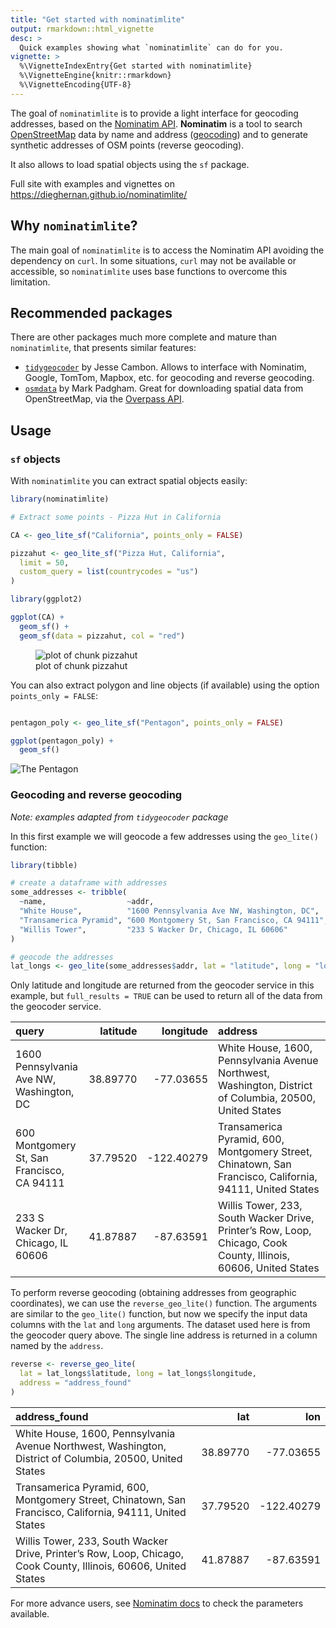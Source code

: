 ```yaml
---
title: "Get started with nominatimlite"
output: rmarkdown::html_vignette
desc: >
  Quick examples showing what `nominatimlite` can do for you.
vignette: >
  %\VignetteIndexEntry{Get started with nominatimlite}
  %\VignetteEngine{knitr::rmarkdown}
  %\VignetteEncoding{UTF-8}
---
```




The goal of `nominatimlite` is to provide a light interface for geocoding
addresses, based on the [Nominatim
API](https://nominatim.org/release-docs/latest/). **Nominatim** is a tool to
search [OpenStreetMap](https://www.openstreetmap.org/) data by name and address
([geocoding](https://wiki.openstreetmap.org/wiki/Geocoding "Geocoding")) and to
generate synthetic addresses of OSM points (reverse geocoding).

It also allows to load spatial objects using the `sf` package.

Full site with examples and vignettes on
<https://dieghernan.github.io/nominatimlite/>

## Why `nominatimlite`?

The main goal of `nominatimlite` is to access the Nominatim API avoiding the
dependency on `curl`. In some situations, `curl` may not be available or
accessible, so `nominatimlite` uses base functions to overcome this limitation.

## Recommended packages

There are other packages much more complete and mature than `nominatimlite`,
that presents similar features:

-   [`tidygeocoder`](https://jessecambon.github.io/tidygeocoder/) by Jesse
    Cambon. Allows to interface with Nominatim, Google, TomTom, Mapbox, etc. for
    geocoding and reverse geocoding.
-   [`osmdata`](https://docs.ropensci.org/osmdata/) by Mark Padgham. Great for
    downloading spatial data from OpenStreetMap, via the [Overpass
    API](https://wiki.openstreetmap.org/wiki/Overpass_API).

## Usage

### `sf` objects

With `nominatimlite` you can extract spatial objects easily:


```r
library(nominatimlite)

# Extract some points - Pizza Hut in California

CA <- geo_lite_sf("California", points_only = FALSE)

pizzahut <- geo_lite_sf("Pizza Hut, California",
  limit = 50,
  custom_query = list(countrycodes = "us")
)

library(ggplot2)

ggplot(CA) +
  geom_sf() +
  geom_sf(data = pizzahut, col = "red")
```

![plot of chunk pizzahut](./pizzahut-1.png)

You can also extract polygon and line objects (if available) using the option
`points_only = FALSE`:


```r

pentagon_poly <- geo_lite_sf("Pentagon", points_only = FALSE)

ggplot(pentagon_poly) +
  geom_sf()
```

<img src="./penta-1.png" title="The Pentagon" alt="The Pentagon"  />

### Geocoding and reverse geocoding

*Note: examples adapted from `tidygeocoder` package*

In this first example we will geocode a few addresses using the `geo_lite()`
function:


```r
library(tibble)

# create a dataframe with addresses
some_addresses <- tribble(
  ~name,                  ~addr,
  "White House",          "1600 Pennsylvania Ave NW, Washington, DC",
  "Transamerica Pyramid", "600 Montgomery St, San Francisco, CA 94111",
  "Willis Tower",         "233 S Wacker Dr, Chicago, IL 60606"
)

# geocode the addresses
lat_longs <- geo_lite(some_addresses$addr, lat = "latitude", long = "longitude")
```

Only latitude and longitude are returned from the geocoder service in this
example, but `full_results = TRUE` can be used to return all of the data from
the geocoder service.


|query                                      | latitude|  longitude|address                                                                                                          |
|:------------------------------------------|--------:|----------:|:----------------------------------------------------------------------------------------------------------------|
|1600 Pennsylvania Ave NW, Washington, DC   | 38.89770|  -77.03655|White House, 1600, Pennsylvania Avenue Northwest, Washington, District of Columbia, 20500, United States         |
|600 Montgomery St, San Francisco, CA 94111 | 37.79520| -122.40279|Transamerica Pyramid, 600, Montgomery Street, Chinatown, San Francisco, California, 94111, United States         |
|233 S Wacker Dr, Chicago, IL 60606         | 41.87887|  -87.63591|Willis Tower, 233, South Wacker Drive, Printer's Row, Loop, Chicago, Cook County, Illinois, 60606, United States |

To perform reverse geocoding (obtaining addresses from geographic coordinates),
we can use the `reverse_geo_lite()` function. The arguments are similar to the
`geo_lite()` function, but now we specify the input data columns with the `lat`
and `long` arguments. The dataset used here is from the geocoder query above.
The single line address is returned in a column named by the `address`.


```r
reverse <- reverse_geo_lite(
  lat = lat_longs$latitude, long = lat_longs$longitude,
  address = "address_found"
)
```


|address_found                                                                                                    |      lat|        lon|
|:----------------------------------------------------------------------------------------------------------------|--------:|----------:|
|White House, 1600, Pennsylvania Avenue Northwest, Washington, District of Columbia, 20500, United States         | 38.89770|  -77.03655|
|Transamerica Pyramid, 600, Montgomery Street, Chinatown, San Francisco, California, 94111, United States         | 37.79520| -122.40279|
|Willis Tower, 233, South Wacker Drive, Printer's Row, Loop, Chicago, Cook County, Illinois, 60606, United States | 41.87887|  -87.63591|

For more advance users, see [Nominatim
docs](https://nominatim.org/release-docs/latest/api/Search/) to check the
parameters available.
